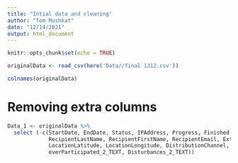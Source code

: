 ```yaml
---
title: "Intial data and cleaning"
author: "Tom Mushkat"
date: "12/14/2021"
output: html_document
---
```


```r
knitr::opts_chunk$set(echo = TRUE)
```

```r

originalData <- read_csv(here('Data//final 1312.csv'))

colnames(originalData)
```

# Removing extra columns

```r

Data_1 <- originalData %>% 
  select (-c(StartDate, EndDate, Status, IPAddress, Progress, Finished,
             RecipientLastName, RecipientFirstName, RecipientEmail, ExternalReference,
             LocationLatitude, LocationLongitude, DistributionChannel, UserLanguage, drivingLicense, Q73,
             everParticipated_2_TEXT, Disturbances_2_TEXT))

```
